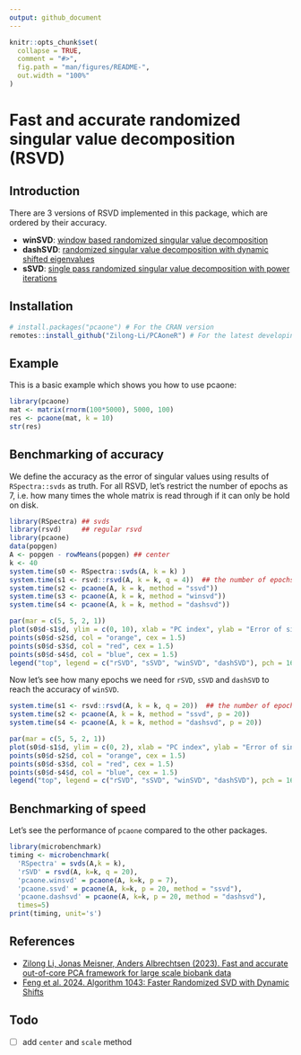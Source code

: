```yaml
---
output: github_document
---
```


<!-- README.md is generated from README.Rmd. Please edit that file -->

```r
knitr::opts_chunk$set(
  collapse = TRUE,
  comment = "#>",
  fig.path = "man/figures/README-",
  out.width = "100%"
)
```

# Fast and accurate randomized singular value decomposition (RSVD)

## Introduction

There are 3 versions of RSVD implemented in this package, which are ordered by their accuracy.

- **winSVD**: [window based randomized singular value decomposition](https://genome.cshlp.org/content/33/9/1599)
- **dashSVD**: [randomized singular value decomposition with dynamic shifted eigenvalues](https://dl.acm.org/doi/10.1145/3660629)
- **sSVD**: [single pass randomized singular value decomposition with power iterations](https://genome.cshlp.org/content/33/9/1599)

<!-- badges: start -->
<!-- badges: end -->


## Installation

``` r
# install.packages("pcaone") # For the CRAN version
remotes::install_github("Zilong-Li/PCAoneR") # For the latest developing version
```

## Example

This is a basic example which shows you how to use pcaone:

```r
library(pcaone)
mat <- matrix(rnorm(100*5000), 5000, 100)
res <- pcaone(mat, k = 10)
str(res)
```

## Benchmarking of accuracy

We define the accuracy as the error of singular values using results of `RSpectra::svds` as truth. For all RSVD, let's restrict the number of epochs as 7, i.e. how many times the whole matrix is read through if it can only be hold on disk. 

```r
library(RSpectra) ## svds
library(rsvd)     ## regular rsvd
library(pcaone)
data(popgen)
A <- popgen - rowMeans(popgen) ## center
k <- 40
system.time(s0 <- RSpectra::svds(A, k = k) )
system.time(s1 <- rsvd::rsvd(A, k = k, q = 4))  ## the number of epochs is 4*2=8
system.time(s2 <- pcaone(A, k = k, method = "ssvd"))
system.time(s3 <- pcaone(A, k = k, method = "winsvd"))
system.time(s4 <- pcaone(A, k = k, method = "dashsvd"))

par(mar = c(5, 5, 2, 1))
plot(s0$d-s1$d, ylim = c(0, 10), xlab = "PC index", ylab = "Error of singular values", cex = 1.5, cex.lab = 2)
points(s0$d-s2$d, col = "orange", cex = 1.5)
points(s0$d-s3$d, col = "red", cex = 1.5)
points(s0$d-s4$d, col = "blue", cex = 1.5)
legend("top", legend = c("rSVD", "sSVD", "winSVD", "dashSVD"), pch = 16,col = c("black", "orange", "red", "blue"), horiz = T, cex = 1.2, bty = "n" )
```

Now let's see how many epochs we need for `rSVD`, `sSVD` and `dashSVD`  to reach the accuracy of `winSVD`.

```r
system.time(s1 <- rsvd::rsvd(A, k = k, q = 20))  ## the number of epochs is 4*20=40
system.time(s2 <- pcaone(A, k = k, method = "ssvd", p = 20))
system.time(s4 <- pcaone(A, k = k, method = "dashsvd", p = 20))

par(mar = c(5, 5, 2, 1))
plot(s0$d-s1$d, ylim = c(0, 2), xlab = "PC index", ylab = "Error of singular values", cex = 1.5, cex.lab = 2)
points(s0$d-s2$d, col = "orange", cex = 1.5)
points(s0$d-s3$d, col = "red", cex = 1.5)
points(s0$d-s4$d, col = "blue", cex = 1.5)
legend("top", legend = c("rSVD", "sSVD", "winSVD", "dashSVD"), pch = 16,col = c("black", "orange", "red", "blue"), horiz = T, cex = 1.2, bty = "n" )
```


## Benchmarking of speed

Let's see the performance of ```pcaone``` compared to the other packages. 

``` r
library(microbenchmark)
timing <- microbenchmark(
  'RSpectra' = svds(A,k = k),
  'rSVD' = rsvd(A, k=k, q = 20),
  'pcaone.winsvd' = pcaone(A, k=k, p = 7),
  'pcaone.ssvd' = pcaone(A, k=k, p = 20, method = "ssvd"),
  'pcaone.dashsvd' = pcaone(A, k=k, p = 20, method = "dashsvd"),
  times=5)
print(timing, unit='s')
```

## References

* [Zilong Li, Jonas Meisner, Anders Albrechtsen (2023). Fast and accurate out-of-core PCA framework for large scale biobank data](https://genome.cshlp.org/content/33/9/1599)
* [Feng et al. 2024. Algorithm 1043: Faster Randomized SVD with Dynamic Shifts](https://dl.acm.org/doi/10.1145/3660629)

## Todo

- [ ] add ```center``` and ```scale``` method
